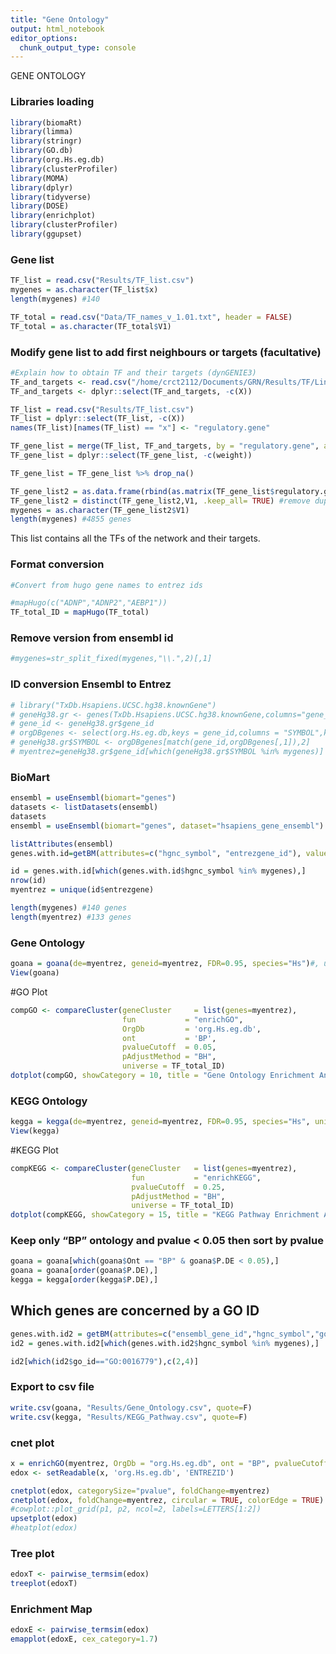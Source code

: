 ```yaml
---
title: "Gene Ontology"
output: html_notebook
editor_options: 
  chunk_output_type: console
---
```



############################# GENE ONTOLOGY #############################


### Libraries loading ###

```r
library(biomaRt)
library(limma)
library(stringr)
library(GO.db)
library(org.Hs.eg.db)
library(clusterProfiler)
library(MOMA)
library(dplyr)
library(tidyverse)
library(DOSE)
library(enrichplot)
library(clusterProfiler)
library(ggupset)
```


### Gene list ###

```r
TF_list = read.csv("Results/TF_list.csv")
mygenes = as.character(TF_list$x)
length(mygenes) #140

TF_total = read.csv("Data/TF_names_v_1.01.txt", header = FALSE)
TF_total = as.character(TF_total$V1)
```


### Modify gene list to add first neighbours or targets (facultative) ###

```r
#Explain how to obtain TF and their targets (dynGENIE3)
TF_and_targets <- read.csv("/home/crct2112/Documents/GRN/Results/TF/Links_filtered_TF.csv")
TF_and_targets <- dplyr::select(TF_and_targets, -c(X))

TF_list = read.csv("Results/TF_list.csv")
TF_list = dplyr::select(TF_list, -c(X))
names(TF_list)[names(TF_list) == "x"] <- "regulatory.gene"

TF_gene_list = merge(TF_list, TF_and_targets, by = "regulatory.gene", all.x=TRUE, all.y=FALSE)
TF_gene_list = dplyr::select(TF_gene_list, -c(weight))

TF_gene_list = TF_gene_list %>% drop_na()

TF_gene_list2 = as.data.frame(rbind(as.matrix(TF_gene_list$regulatory.gene), as.matrix(TF_gene_list$target.gene)))
TF_gene_list2 = distinct(TF_gene_list2,V1, .keep_all= TRUE) #remove duplicates
mygenes = as.character(TF_gene_list2$V1)
length(mygenes) #4855 genes
```
This list contains all the TFs of the network and their targets.

### Format conversion ###

```r
#Convert from hugo gene names to entrez ids

#mapHugo(c("ADNP","ADNP2","AEBP1"))
TF_total_ID = mapHugo(TF_total)
```

### Remove version from ensembl id ###

```r
#mygenes=str_split_fixed(mygenes,"\\.",2)[,1]
```

### ID conversion Ensembl to Entrez ###

```r
# library("TxDb.Hsapiens.UCSC.hg38.knownGene")
# geneHg38.gr <- genes(TxDb.Hsapiens.UCSC.hg38.knownGene,columns="gene_id")
# gene_id <- geneHg38.gr$gene_id
# orgDBgenes <- select(org.Hs.eg.db,keys = gene_id,columns = "SYMBOL",keytype = "ENTREZID")
# geneHg38.gr$SYMBOL <- orgDBgenes[match(gene_id,orgDBgenes[,1]),2]
# myentrez=geneHg38.gr$gene_id[which(geneHg38.gr$SYMBOL %in% mygenes)]
```


### BioMart ###

```r
ensembl = useEnsembl(biomart="genes")
datasets <- listDatasets(ensembl)
datasets
ensembl = useEnsembl(biomart="genes", dataset="hsapiens_gene_ensembl")

listAttributes(ensembl)
genes.with.id=getBM(attributes=c("hgnc_symbol", "entrezgene_id"), values=mygenes, mart=ensembl)

id = genes.with.id[which(genes.with.id$hgnc_symbol %in% mygenes),]
nrow(id)
myentrez = unique(id$entrezgene)

length(mygenes) #140 genes
length(myentrez) #133 genes
```


### Gene Ontology ###
```r
goana = goana(de=myentrez, geneid=myentrez, FDR=0.95, species="Hs")#, universe = TF_total_ID)
View(goana)
```


#GO Plot
```r
compGO <- compareCluster(geneCluster     = list(genes=myentrez),
                         fun           = "enrichGO",
                         OrgDb         = 'org.Hs.eg.db',
                         ont           = 'BP',
                         pvalueCutoff  = 0.05,
                         pAdjustMethod = "BH",
                         universe = TF_total_ID)
dotplot(compGO, showCategory = 10, title = "Gene Ontology Enrichment Analysis")
```


### KEGG Ontology ###
```r
kegga = kegga(de=myentrez, geneid=myentrez, FDR=0.95, species="Hs", universe = TF_total_ID)
View(kegga)
```


#KEGG Plot
```r
compKEGG <- compareCluster(geneCluster   = list(genes=myentrez),
                           fun           = "enrichKEGG",
                           pvalueCutoff  = 0.25,
                           pAdjustMethod = "BH",
                           universe = TF_total_ID) 
dotplot(compKEGG, showCategory = 15, title = "KEGG Pathway Enrichment Analysis")
```


### Keep only "BP" ontology and pvalue < 0.05 then sort by pvalue ###
```r
goana = goana[which(goana$Ont == "BP" & goana$P.DE < 0.05),]
goana = goana[order(goana$P.DE),]
kegga = kegga[order(kegga$P.DE),]
```


## Which genes are concerned by a GO ID
```r
genes.with.id2 = getBM(attributes=c("ensembl_gene_id","hgnc_symbol","go_id", "description"), values=mygenes, mart=ensembl)
id2 = genes.with.id2[which(genes.with.id2$hgnc_symbol %in% mygenes),]

id2[which(id2$go_id=="GO:0016779"),c(2,4)]
```


### Export to csv file ###
```r
write.csv(goana, "Results/Gene_Ontology.csv", quote=F)
write.csv(kegga, "Results/KEGG_Pathway.csv", quote=F)
```


### cnet plot ### 
```r
x = enrichGO(myentrez, OrgDb = "org.Hs.eg.db", ont = "BP", pvalueCutoff = 0.05, pAdjustMethod = "BH", universe = TF_total_ID)
edox <- setReadable(x, 'org.Hs.eg.db', 'ENTREZID')

cnetplot(edox, categorySize="pvalue", foldChange=myentrez)
cnetplot(edox, foldChange=myentrez, circular = TRUE, colorEdge = TRUE) 
#cowplot::plot_grid(p1, p2, ncol=2, labels=LETTERS[1:2])
upsetplot(edox)
#heatplot(edox)
```


### Tree plot ###
```r
edoxT <- pairwise_termsim(edox)
treeplot(edoxT)
```


### Enrichment Map ###
```r
edoxE <- pairwise_termsim(edox)
emapplot(edoxE, cex_category=1.7)
```

